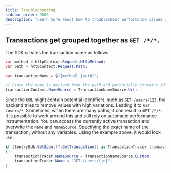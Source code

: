 ```yaml
---
title: Troubleshooting
sidebar_order: 9000
description: "Learn more about how to troubleshoot performance issues with the ASP.NET SDK."
---
```


## Transactions get grouped together as `GET /*/*.`

The SDK creates the transaction name as follows

```csharp
var method = httpContext.Request.HttpMethod;
var path = httpContext.Request.Path;

var transactionName = $"{method} {path}";

// Since the name is derived from the path and potentially contains identifiers it is marked as such
transactionContext.NameSource = TransactionNameSource.Url;
```

Since the `URL` might contain potential identifiers, such as `GET /users/123`, the backend tries to remove values with high variations. Leading it to `GET /users/*`. Sometimes, when there are many paths, it can result in `GET /*/*`.
It is possible to work around this and still rely on automatic performance instrumentation. You can access the currently active transaction and overwrite the `Name` and `NameSource`. Specifying the exact name of the transaction, without any variables. Using the example above, it would look like:

```csharp
if (SentrySdk.GetSpan()?.GetTransaction() is TransactionTracer transactionTracer)
{
    transactionTracer.NameSource = TransactionNameSource.Custom;
    transactionTracer.Name = "GET /users/{id}";
}

```
